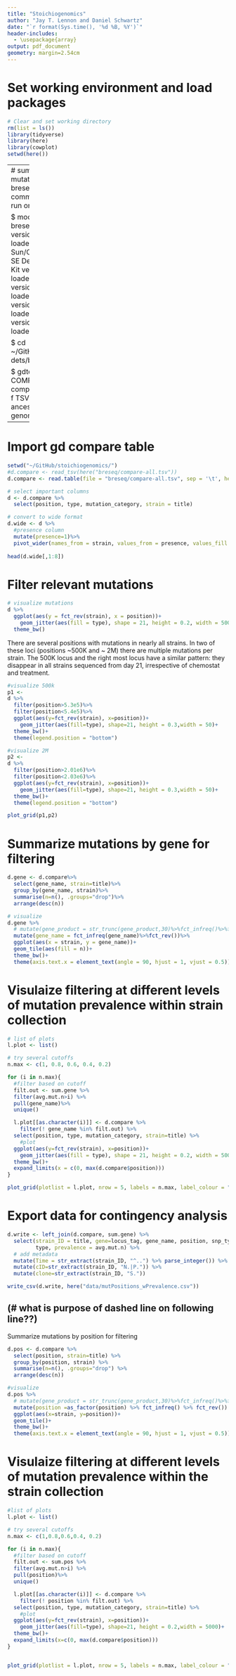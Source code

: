 ```yaml
---
title: "Stoichiogenomics"
author: "Jay T. Lennon and Daniel Schwartz"
date: "`r format(Sys.time(), '%d %B, %Y')`"
header-includes:
  - \usepackage{array}
output: pdf_document
geometry: margin=2.54cm
---
```


# Set working environment and load packages

```r
# Clear and set working directory 
rm(list = ls())
library(tidyverse)
library(here)
library(cowplot)
setwd(here())
```

------
# summarize mutations with breseq  
Following commands were run on carbonate

$ module load breseq
  # Curl version 7.54.0 loaded.
  # Sun/Oracle Java SE Development Kit version 11.0.2 loaded.
  # R version 3.6.0 loaded
  # bowtie2 version 2.4.2 loaded.
  # breseq version 0.32.0 loaded.

$ cd ~/GitHub/genetic-dets/breseq

$ gdtools COMPARE -o compare-all.tsv -f TSV -r syn-ancestor.gff genome_diff/*.gd
-------

# Import gd compare table

```r
setwd("~/GitHub/stoichiogenomics/")
#d.compare <- read_tsv(here("breseq/compare-all.tsv"))
d.compare <- read.table(file = "breseq/compare-all.tsv", sep = '\t', header = TRUE)

# select important columns
d <- d.compare %>%
  select(position, type, mutation_category, strain = title)

# convert to wide format
d.wide <- d %>%
  #presence column
  mutate(presence=1)%>%
  pivot_wider(names_from = strain, values_from = presence, values_fill = 0)
  
head(d.wide[,1:8])
```

# Filter relevant mutations

```r
# visualize mutations 
d %>%
  ggplot(aes(y = fct_rev(strain), x = position))+
    geom_jitter(aes(fill = type), shape = 21, height = 0.2, width = 5000)+
  theme_bw()
```

There are several positions with mutations in nearly all strains. 
In two of these loci (positions ~500K and ~ 2M) there are multiple mutations per strain. 
The 500K locus and the right most locus have a similar pattern: 
they disappear in all strains sequenced from day 21, irrespective of chemostat and treatment.

```r
#visualize 500k
p1 <- 
d %>%
  filter(position>5.3e5)%>%
  filter(position<5.4e5)%>%
  ggplot(aes(y=fct_rev(strain), x=position))+
    geom_jitter(aes(fill=type), shape=21, height = 0.3,width = 50)+
  theme_bw()+
  theme(legend.position = "bottom")

#visualize 2M
p2 <- 
d %>%
  filter(position>2.01e6)%>%
  filter(position<2.03e6)%>%
  ggplot(aes(y=fct_rev(strain), x=position))+
    geom_jitter(aes(fill=type), shape=21, height = 0.3,width = 50)+
  theme_bw()+
  theme(legend.position = "bottom")

plot_grid(p1,p2)
```

# Summarize mutations by gene for filtering

```r
d.gene <- d.compare%>%
  select(gene_name, strain=title)%>%
  group_by(gene_name, strain)%>%
  summarise(n=n(), .groups="drop")%>%
  arrange(desc(n))

# visualize
d.gene %>%
  # mutate(gene_product = str_trunc(gene_product,30)%>%fct_infreq()%>%fct_rev())%>%
  mutate(gene_name = fct_infreq(gene_name)%>%fct_rev())%>%
  ggplot(aes(x = strain, y = gene_name))+
  geom_tile(aes(fill = n))+
  theme_bw()+
  theme(axis.text.x = element_text(angle = 90, hjust = 1, vjust = 0.5))
```

# Visulaize filtering at different levels of mutation prevalence within strain collection

```r
# list of plots
l.plot <- list()

# try several cutoffs
n.max <- c(1, 0.8, 0.6, 0.4, 0.2)

for (i in n.max){
  #filter based on cutoff
  filt.out <- sum.gene %>%
  filter(avg.mut.n>i) %>%
  pull(gene_name)%>%
  unique()

  l.plot[[as.character(i)]] <- d.compare %>%
    filter(! gene_name %in% filt.out) %>%
  select(position, type, mutation_category, strain=title) %>%
    #plot
  ggplot(aes(y=fct_rev(strain), x=position))+
    geom_jitter(aes(fill = type), shape = 21, height = 0.2, width = 5000)+
  theme_bw()+
  expand_limits(x = c(0, max(d.compare$position)))
}

plot_grid(plotlist = l.plot, nrow = 5, labels = n.max, label_colour = "red", label_x = 0.1)
```

# Export data for contingency analysis

```r
d.write <- left_join(d.compare, sum.gene) %>%
  select(strain_ID = title, gene=locus_tag, gene_name, position, snp_type, 
         type, prevalence = avg.mut.n) %>%
  # add metadata
  mutate(Time = str_extract(strain_ID, "^..") %>% parse_integer()) %>%
  mutate(cID=str_extract(strain_ID, "N.|P.")) %>%
  mutate(clone=str_extract(strain_ID, "S."))

write_csv(d.write, here("data/mutPositions_wPrevalence.csv"))
```

(# what is purpose of dashed line on following line??) 
--------------- 
Summarize mutations by position for filtering

```r
d.pos <- d.compare %>%
  select(position, strain=title) %>%
  group_by(position, strain) %>%
  summarise(n=n(), .groups="drop") %>%
  arrange(desc(n))

#visualize
d.pos %>%
  # mutate(gene_product = str_trunc(gene_product,30)%>%fct_infreq()%>%fct_rev())%>%
  mutate(position =as_factor(position) %>% fct_infreq() %>% fct_rev()) %>%
  ggplot(aes(x=strain, y=position))+
  geom_tile()+
  theme_bw()+
  theme(axis.text.x = element_text(angle = 90, hjust = 1, vjust = 0.5))
```

# Visulaize filtering at different levels of mutation prevalence within the strain collection

```r
#list of plots
l.plot <- list()

# try several cutoffs
n.max <- c(1,0.8,0.6,0.4, 0.2)

for (i in n.max){
  #filter based on cutoff
  filt.out <- sum.pos %>%
  filter(avg.mut.n>i) %>%
  pull(position)%>%
  unique()

  l.plot[[as.character(i)]] <- d.compare %>%
    filter(! position %in% filt.out) %>%
  select(position, type, mutation_category, strain=title) %>%
    #plot
  ggplot(aes(y=fct_rev(strain), x=position))+
    geom_jitter(aes(fill=type), shape=21, height = 0.2,width = 5000)+
  theme_bw()+
  expand_limits(x=c(0, max(d.compare$position)))
}


plot_grid(plotlist = l.plot, nrow = 5, labels = n.max, label_colour = "red", label_x = 0.1)
```


